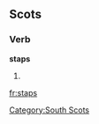 
==Scots==

===Verb===
'''staps'''

# {{third-person singular of|[[stap]]|lang=Scots}}

[[Category:South Scots]]

[[fr:staps]]